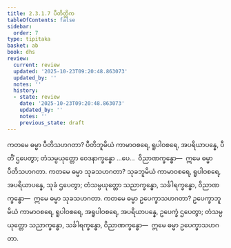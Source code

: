 ```yaml
---
title: 2.3.1.7 ပီတိတ္တိက
tableOfContents: false
sidebar:
  order: 7
type: tipitaka
basket: ab
book: dhs
review:
  current: review
  updated: '2025-10-23T09:20:48.863073'
  updated_by: ''
  notes: ''
  history:
  - state: review
    date: '2025-10-23T09:20:48.863073'
    updated_by: ''
    notes: ''
    previous_state: draft
---
```



<ReviewStatus review={frontmatter.review} showDetails={true} />

<HypothesisAnnotation frontmatter={frontmatter} />

<DynamicBreadcrumb />

<Division number="1003" book="dhs" e="ch" v="29" p="207">

<Paragraph number="1668" book="dhs">
ကတမေ ဓမ္မာ ပီတိသဟဂတာ? ပီတိဘူမိယံ ကာမာဝစရေ, ရူပါဝစရေ, အပရိယာပန္နေ, ပီတိံ ဌပေတွာ; တံသမ္ပယုတ္တော ဝေဒနာက္ခန္ဓော …ပေ…  ဝိညာဏက္ခန္ဓော—  ဣမေ ဓမ္မာ ပီတိသဟဂတာ.
</Paragraph>

</Division>
<Division number="1004" book="dhs" e="ch" v="29" p="207">

<Paragraph number="1669" book="dhs">
ကတမေ ဓမ္မာ သုခသဟဂတာ? သုခဘူမိယံ ကာမာဝစရေ, ရူပါဝစရေ, အပရိယာပန္နေ, သုခံ ဌပေတွာ; တံသမ္ပယုတ္တော သညာက္ခန္ဓော, သင်္ခါရက္ခန္ဓော, ဝိညာဏက္ခန္ဓော—  ဣမေ ဓမ္မာ သုခသဟဂတာ.
</Paragraph>

</Division>
<Division number="1005" book="dhs" e="ch" v="29" p="207">

<Paragraph number="1670" book="dhs">
ကတမေ ဓမ္မာ ဥပေက္ခာသဟဂတာ? ဥပေက္ခာဘူမိယံ ကာမာဝစရေ, ရူပါဝစရေ, အရူပါဝစရေ, အပရိယာပန္နေ, ဥပေက္ခံ ဌပေတွာ; တံသမ္ပယုတ္တော သညာက္ခန္ဓော, သင်္ခါရက္ခန္ဓော, ဝိညာဏက္ခန္ဓော—  ဣမေ ဓမ္မာ ဥပေက္ခာသဟဂတာ.
</Paragraph>
</Division>